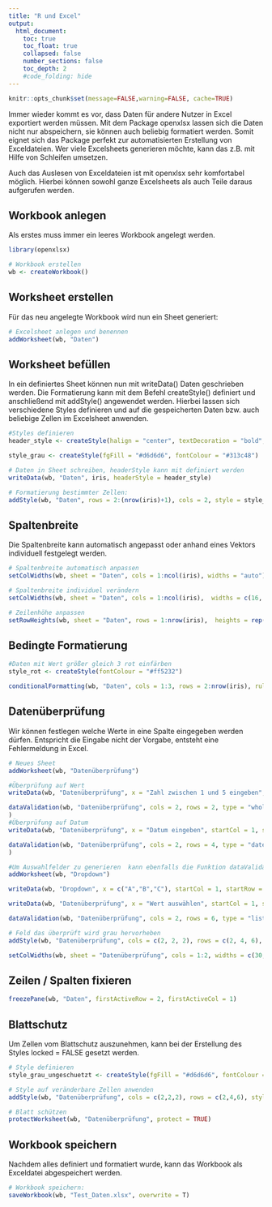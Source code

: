 ```yaml
---
title: "R und Excel"
output:
  html_document:
    toc: true
    toc_float: true
    collapsed: false
    number_sections: false
    toc_depth: 2
    #code_folding: hide
---
```


```r
knitr::opts_chunk$set(message=FALSE,warning=FALSE, cache=TRUE)
```


Immer wieder kommt es vor, dass Daten für andere Nutzer in Excel exportiert werden müssen. Mit dem Package openxlsx lassen sich die Daten nicht nur abspeichern, sie können auch beliebig formatiert werden. Somit eignet sich das Package perfekt zur automatisierten Erstellung von Exceldateien. Wer viele Excelsheets generieren möchte, kann das z.B. mit Hilfe von Schleifen umsetzen.

Auch das Auslesen von Exceldateien ist mit openxlsx sehr komfortabel möglich. Hierbei können sowohl ganze Excelsheets als auch Teile daraus aufgerufen werden.

## Workbook anlegen

Als erstes muss immer ein leeres Workbook angelegt werden.

```r
library(openxlsx)

# Workbook erstellen
wb <- createWorkbook()
```

## Worksheet erstellen

Für das neu angelegte Workbook wird nun ein Sheet generiert:

```r

# Excelsheet anlegen und benennen
addWorksheet(wb, "Daten")

```

## Worksheet befüllen

In ein definiertes Sheet können nun mit writeData() Daten geschrieben werden. Die Formatierung kann mit dem Befehl createStyle() definiert und anschließend mit addStyle() angewendet werden.
Hierbei lassen sich verschiedene Styles definieren und auf die gespeicherten Daten bzw. auch beliebige Zellen im Excelsheet anwenden.

```r
#Styles definieren
header_style <- createStyle(halign = "center", textDecoration = "bold", border = "Bottom")

style_grau <- createStyle(fgFill = "#d6d6d6", fontColour = "#313c48")

# Daten in Sheet schreiben, headerStyle kann mit definiert werden
writeData(wb, "Daten", iris, headerStyle = header_style)

# Formatierung bestimmter Zellen:
addStyle(wb, "Daten", rows = 2:(nrow(iris)+1), cols = 2, style = style_grau)

```

## Spaltenbreite

Die Spaltenbreite kann automatisch angepasst oder anhand eines Vektors individuell festgelegt werden.

```r

# Spaltenbreite automatisch anpassen
setColWidths(wb, sheet = "Daten", cols = 1:ncol(iris), widths = "auto")

# Spaltenbreite individuel verändern
setColWidths(wb, sheet = "Daten", cols = 1:ncol(iris),  widths = c(16, 15, 12, 33))

# Zeilenhöhe anpassen
setRowHeights(wb, sheet = "Daten", rows = 1:nrow(iris),  heights = rep(30, times = nrow(iris)))
```

## Bedingte Formatierung

```r
#Daten mit Wert größer gleich 3 rot einfärben
style_rot <- createStyle(fontColour = "#ff5232")

conditionalFormatting(wb, "Daten", cols = 1:3, rows = 2:nrow(iris), rule = "A2>=3", style = style_rot)
```

## Datenüberprüfung 

Wir können festlegen welche Werte in eine Spalte eingegeben werden dürfen. Entspricht die Eingabe nicht der Vorgabe, entsteht eine Fehlermeldung in Excel.

```r
# Neues Sheet
addWorksheet(wb, "Datenüberprüfung")

#Überprüfung auf Wert
writeData(wb, "Datenüberprüfung", x = "Zahl zwischen 1 und 5 eingeben", startCol = 1, startRow = 2)

dataValidation(wb, "Datenüberprüfung", cols = 2, rows = 2, type = "whole", operator = "between", value = c(1, 5)
) 
#Überprüfung auf Datum
writeData(wb, "Datenüberprüfung", x = "Datum eingeben", startCol = 1, startRow = 4)

dataValidation(wb, "Datenüberprüfung", cols = 2, rows = 4, type = "date", operator = "greaterThanOrEqual", value = as.Date("2022-01-01")
)  

#Um Auswahlfelder zu generieren  kann ebenfalls die Funktion dataValidation() verwendet werden.
addWorksheet(wb, "Dropdown")

writeData(wb, "Dropdown", x = c("A","B","C"), startCol = 1, startRow = 1)

writeData(wb, "Datenüberprüfung", x = "Wert auswählen", startCol = 1, startRow = 6)

dataValidation(wb, "Datenüberprüfung", cols = 2, rows = 6, type = "list", value = "'Dropdown'!$A$1:$A$3")

# Feld das überprüft wird grau hervorheben
addStyle(wb, "Datenüberprüfung", cols = c(2, 2, 2), rows = c(2, 4, 6), style = style_grau)

setColWidths(wb, sheet = "Datenüberprüfung", cols = 1:2, widths = c(30, 12))

```

## Zeilen / Spalten fixieren

```r
freezePane(wb, "Daten", firstActiveRow = 2, firstActiveCol = 1)
```

## Blattschutz

Um Zellen vom Blattschutz auszunehmen, kann bei der Erstellung des Styles locked = FALSE gesetzt werden. 

```r
# Style definieren
style_grau_ungeschuetzt <- createStyle(fgFill = "#d6d6d6", fontColour = "#313c48", locked = FALSE)

# Style auf veränderbare Zellen anwenden
addStyle(wb, "Datenüberprüfung", cols = c(2,2,2), rows = c(2,4,6), style = style_grau_ungeschuetzt)

# Blatt schützen
protectWorksheet(wb, "Datenüberprüfung", protect = TRUE)
```

## Workbook speichern

Nachdem alles definiert und formatiert wurde, kann das Workbook als Exceldatei abgespeichert werden.

```r
# Workbook speichern:
saveWorkbook(wb, "Test_Daten.xlsx", overwrite = T)
```

